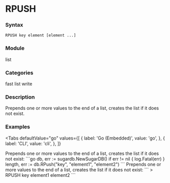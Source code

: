 
# RPUSH

### Syntax
```
RPUSH key element [element ...]
```

### Module
<span className="acl-category">list</span>

### Categories 
<span className="acl-category">fast</span>
<span className="acl-category">list</span>
<span className="acl-category">write</span>

### Description 
Prepends one or more values to the end of a list, creates the list if it does not exist.

### Examples

<Tabs
  defaultValue="go"
  values={[
    { label: 'Go (Embedded)', value: 'go', },
    { label: 'CLI', value: 'cli', },
  ]}
>
  <TabItem value="go">
    Prepends one or more values to the end of a list, creates the list if it does not exist:
    ```go
    db, err := sugardb.NewSugarDB()
    if err != nil {
      log.Fatal(err)
    }
    length, err := db.RPush("key", "element1", "element2")
    ```
  </TabItem>
  <TabItem value="cli">
    Prepends one or more values to the end of a list, creates the list if it does not exist:
    ```
    > RPUSH key element1 element2
    ```
  </TabItem>
</Tabs>
